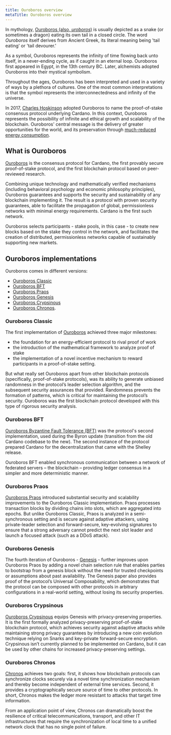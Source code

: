 ```yaml
---
title: Ouroboros overview
metaTitle: Ouroboros overview
---
```


In mythology, [Ouroboros (also, *uroboros*)](https://en.wikipedia.org/wiki/Ouroboros) is usually depicted as a snake (or sometimes a dragon) eating its own tail in a closed circle. The word *Ouroboros* itself derives from Ancient Greek, its literal meaning being 'tail eating' or 'tail devourer.' 

As a symbol, Ouroboros represents the infinity of time flowing back unto itself, in a never-ending cycle, as if caught in an eternal loop. Ouroboros first appeared in Egypt, in the 13th century BC. Later, alchemists adopted Ouroboros into their mystical symbolism.

Throughout the ages, Ouroboros has been interpreted and used in a variety of ways by a plethora of cultures. One of the most common interpretations is that the symbol represents the interconnectedness and infinity of the universe.

In 2017, [Charles Hoskinson](https://en.wikipedia.org/wiki/Charles_Hoskinson) adopted Ouroboros to name the proof-of-stake consensus protocol underlying Cardano. In this context, Ouroboros represents the possibility of infinite and ethical growth and scalability of the blockchain. Ouroboros' central message is the delivery of greater opportunities for the world, and its preservation through [much-reduced energy consumption](https://iohk.io/en/blog/posts/2021/08/17/why-they-re-calling-cardano-the-green-blockchain/).

## What is Ouroboros

[Ouroboros](https://eprint.iacr.org/2016/889.pdf) is the consensus protocol for Cardano, the first provably secure proof-of-stake protocol, and the first blockchain protocol based on peer-reviewed research. 

Combining unique technology and mathematically verified mechanisms (including behavioral psychology and economic philosophy principles), Ouroboros guarantees and supports the security and sustainability of any blockchain implementing it. The result is a protocol with proven security guarantees, able to facilitate the propagation of global, permissionless networks with minimal energy requirements. Cardano is the first such network.

Ouroboros selects participants - stake pools, in this case - to create new blocks based on the stake they control in the network, and facilitates the creation of distributed, permissionless networks capable of sustainably supporting new markets.

## Ouroboros implementations

Ouroboros comes in different versions:

-   [Ouroboros Classic](https://iohk.io/en/research/library/papers/ouroborosa-provably-secure-proof-of-stake-blockchain-protocol/)
-   [Ouroboros BFT](https://iohk.io/en/research/library/papers/ouroboros-bfta-simple-byzantine-fault-tolerant-consensus-protocol/)
-   [Ouroboros Praos](https://iohk.io/en/research/library/papers/ouroboros-praosan-adaptively-securesemi-synchronous-proof-of-stake-protocol/)
-   [Ouroboros Genesis](https://iohk.io/en/research/library/papers/ouroboros-genesiscomposable-proof-of-stake-blockchains-with-dynamic-availability/)
-   [Ouroboros Crypsinous](https://iohk.io/en/research/library/papers/ouroboros-crypsinousprivacy-preserving-proof-of-stake/)
-   [Ouroboros Chronos](https://iohk.io/en/research/library/papers/ouroboros-chronospermissionless-clock-synchronization-via-proof-of-stake/).

### Ouroboros Classic

The first implementation of [Ouroboros](https://iohk.io/en/research/library/papers/ouroborosa-provably-secure-proof-of-stake-blockchain-protocol/) achieved three major milestones:

- the foundation for an energy-efficient protocol to rival proof of work
- the introduction of the mathematical framework to analyze proof of stake
- the implementation of a novel incentive mechanism to reward participants in a proof-of-stake setting.

But what really set Ouroboros apart from other blockchain protocols (specifically, proof-of-stake protocols), was its ability to generate unbiased randomness in the protocol’s leader selection algorithm, and the subsequent security assurances that provided. Randomness prevents the formation of patterns, which is critical for maintaining the protocol’s security. Ouroboros was the first blockchain protocol developed with this type of rigorous security analysis.

### Ouroboros BFT

[Ouroboros Byzantine Fault Tolerance (BFT)](https://iohk.io/en/research/library/papers/ouroboros-bfta-simple-byzantine-fault-tolerant-consensus-protocol/) was the protocol's second implementation, used during the Byron update (transition from the old Cardano codebase to the new). The second instance of the protocol prepared Cardano for the decentralization that came with the Shelley release.

Ouroboros BFT enabled synchronous communication between a network of federated servers – the blockchain – providing ledger consensus in a simpler and more deterministic manner.

### Ouroboros Praos

[Ouroboros Praos](https://iohk.io/en/research/library/papers/ouroboros-praosan-adaptively-securesemi-synchronous-proof-of-stake-protocol/) introduced substantial security and scalability improvements to the Ouroboros Classic implementation. Praos processes transaction blocks by dividing chains into slots, which are aggregated into epochs. But unlike Ouroboros Classic, Praos is analyzed in a semi-synchronous setting and is secure against adaptive attackers, using private-leader selection and forward-secure, key-evolving signatures to ensure that a strong adversary cannot predict the next slot leader and launch a focused attack (such as a DDoS attack).

### Ouroboros Genesis

The fourth iteration of Ouroboros - [Genesis](https://iohk.io/en/research/library/papers/ouroboros-genesiscomposable-proof-of-stake-blockchains-with-dynamic-availability/) - further improves upon Ouroboros Praos by adding a novel chain selection rule that enables parties to bootstrap from a genesis block without the need for trusted checkpoints or assumptions about past availability. The Genesis paper also provides proof of the protocol’s Universal Composability, which demonstrates that the protocol can be composed with other protocols in arbitrary configurations in a real-world setting, without losing its security properties.

### Ouroboros Crypsinous

[Ouroboros Crypsinous](https://iohk.io/en/research/library/papers/ouroboros-crypsinousprivacy-preserving-proof-of-stake/) equips Genesis with privacy-preserving properties. It is the first formally analyzed privacy-preserving proof-of-stake blockchain protocol, which achieves security against adaptive attacks while maintaining strong privacy guarantees by introducing a new coin evolution technique relying on Snarks and key-private forward-secure encryption. Crypsinous isn’t currently planned to be implemented on Cardano, but it can be used by other chains for increased privacy-preserving settings.

### Ouroboros Chronos

[Chronos](https://iohk.io/en/research/library/papers/ouroboros-chronospermissionless-clock-synchronization-via-proof-of-stake/) achieves two goals: first, it shows how blockchain protocols can synchronize clocks securely via a novel time synchronization mechanism and thereby become independent of external time services. Second, it provides a cryptographically secure source of time to other protocols. In short, Chronos makes the ledger more resistant to attacks that target time information.

From an application point of view, Chronos can dramatically boost the resilience of critical telecommunications, transport, and other IT infrastructures that require the synchronization of local time to a unified network clock that has no single point of failure.
